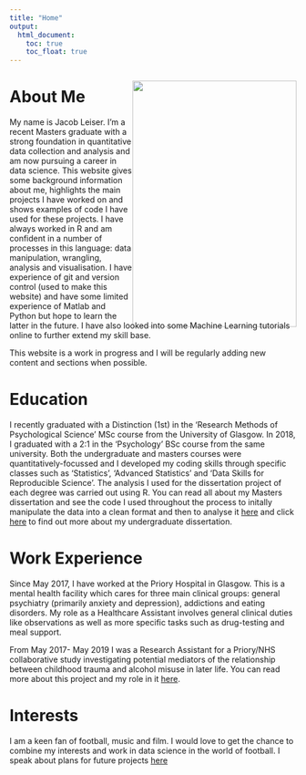 ```yaml
---
title: "Home"
output:
  html_document:
    toc: true
    toc_float: true
---
```


<div style="float: right; height: 432px; width: 288px;">
  <img src="jgrad.jpg" style="width: 100%;">
</div>


# About Me
My name is Jacob Leiser. I'm a recent Masters graduate with a strong foundation in quantitative data collection and analysis and am now pursuing a career in data science. This website gives some background information about me, highlights the main projects I have worked on and shows examples of code I have used for these projects. I have always worked in R and am confident in a number of processes in this language: data manipulation, wrangling, analysis and visualisation. I have experience of git and version control (used to make this website) and have some limited experience of Matlab and Python but hope to learn the latter in the future. I have also looked into some Machine Learning tutorials online to further extend my skill base.

This website is a work in progress and I will be regularly adding new content and sections when possible.


# Education
I recently graduated with a Distinction (1st) in the 'Research Methods of Psychological Science' MSc course from the University of Glasgow. In 2018, I graduated with a 2:1 in the 'Psychology' BSc course from the same university. Both the undergraduate and masters courses were quantitatively-focussed and I developed my coding skills through specific classes such as 'Statistics', 'Advanced Statistics' and 'Data Skills for Reproducible Science'. 
The analysis I used for the dissertation project of each degree was carried out using R. You can read all about my Masters dissertation and see the code I used throughout the process to initally manipulate the data into a clean format and then to analyse it [here](eyetrack.html) and click [here](sleep.html) to find out more about my undergraduate dissertation.


# Work Experience
Since May 2017, I have worked at the Priory Hospital in Glasgow. This is a mental health facility which cares for three main clinical groups: general psychiatry (primarily anxiety and depression), addictions and eating disorders. My role as a Healthcare Assistant involves general clinical duties like observations as well as more specific tasks such as drug-testing and meal support. 

From May 2017- May 2019 I was a Research Assistant for a Priory/NHS collaborative study investigating potential mediators of the relationship between childhood trauma and alcohol misuse in later life. You can read more about this project and my role in it [here](priory.html). 

# Interests
I am a keen fan of football, music and film. I would love to get the chance to combine my interests and work in data science in the world of football. I speak about plans for future projects [here](interests.html)
